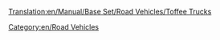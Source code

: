 [[Translation:en/Manual/Base Set/Road Vehicles/Toffee Trucks]]

{{en/RoadVehicle|name     = MightyMover Toffee Truck
  |img      =en/MightyMover toffee.png|price    = £4,798 ($9,596)
  |speed    = 48 km/h
  |annual   = £421 ($842)
  |designed = 1935
  |life     = 15
  |capacity = 17 tons of toffee
}}
{{en/RoadVehicle|name     = Powernaught Toffee Truck
  |img      =en/Powernaught toffee.png|price    = £6,029 ($12,058)
  |speed    = 88 km/h
  |annual   = £787 ($1,574)
  |designed = 1977
  |life     = 15
  |capacity = 19 tons of toffee
}}
{{en/RoadVehicle|name     = Wizzowow Toffee Truck
  |img      =en/Wizzowow toffee.png|price    = £6,439 ($12,878)
  |speed    = 112 Km/h
  |annual   = £1,125 ($2,250)
  |designed = 2014
  |life     = 15
  |capacity = 22 tons of toffee
}}

[[Category:en/Road Vehicles]]